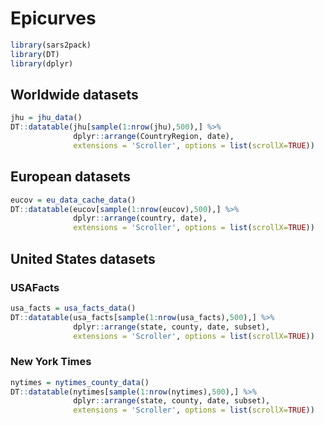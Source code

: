 # Epicurves

```r
library(sars2pack)
library(DT)
library(dplyr)
```

## Worldwide datasets

```r
jhu = jhu_data()
DT::datatable(jhu[sample(1:nrow(jhu),500),] %>%
              dplyr::arrange(CountryRegion, date),
              extensions = 'Scroller', options = list(scrollX=TRUE))
```

## European datasets

```r
eucov = eu_data_cache_data()
DT::datatable(eucov[sample(1:nrow(eucov),500),] %>%
              dplyr::arrange(country, date),
              extensions = 'Scroller', options = list(scrollX=TRUE))
```

## United States datasets

### USAFacts

```r
usa_facts = usa_facts_data()
DT::datatable(usa_facts[sample(1:nrow(usa_facts),500),] %>%
              dplyr::arrange(state, county, date, subset),
              extensions = 'Scroller', options = list(scrollX=TRUE))
```

### New York Times

```r
nytimes = nytimes_county_data()
DT::datatable(nytimes[sample(1:nrow(nytimes),500),] %>%
              dplyr::arrange(state, county, date, subset),
              extensions = 'Scroller', options = list(scrollX=TRUE))
```
